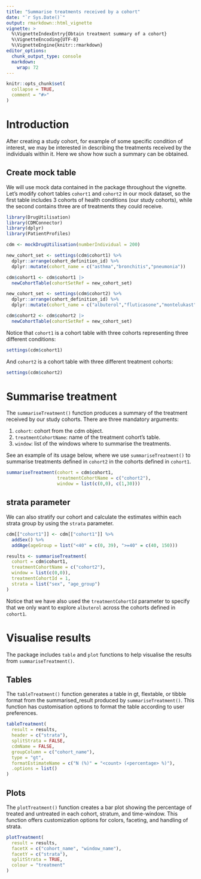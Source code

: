 ```yaml
---
title: "Summarise treatments received by a cohort"
date: "`r Sys.Date()`"
output: rmarkdown::html_vignette
vignette: >
  %\VignetteIndexEntry{Obtain treatment summary of a cohort}
  %\VignetteEncoding{UTF-8}
  %\VignetteEngine{knitr::rmarkdown}
editor_options: 
  chunk_output_type: console
  markdown: 
    wrap: 72
---
```


```r
knitr::opts_chunk$set(
  collapse = TRUE,
  comment = "#>"
)
```

# Introduction

After creating a study cohort, for example of some specific condition of interest, we may be interested in describing the treatments received by the individuals within it. Here we show how such a summary can be obtained.

## Create mock table

We will use mock data contained in the package throughout the vignette. Let's
modify cohort tables `cohort1` and `cohort2` in our mock dataset, so the first table includes 3 cohorts of health conditions (our study cohorts), while the second contains three are of treatments they could receive.

```r
library(DrugUtilisation)
library(CDMConnector)
library(dplyr)
library(PatientProfiles)

cdm <- mockDrugUtilisation(numberIndividual = 200)

new_cohort_set <- settings(cdm$cohort1) %>%
  dplyr::arrange(cohort_definition_id) %>%
  dplyr::mutate(cohort_name = c("asthma","bronchitis","pneumonia"))

cdm$cohort1 <- cdm$cohort1 |>
  newCohortTable(cohortSetRef = new_cohort_set)

new_cohort_set <- settings(cdm$cohort2) %>%
  dplyr::arrange(cohort_definition_id) %>%
  dplyr::mutate(cohort_name = c("albuterol","fluticasone","montelukast"))

cdm$cohort2 <- cdm$cohort2 |>
  newCohortTable(cohortSetRef = new_cohort_set)

```

Notice that `cohort1` is a cohort table with three cohorts representing
three different conditions:

```r
settings(cdm$cohort1)
```

And `cohort2` is a cohort table with three different treatment cohorts:

```r
settings(cdm$cohort2)
```

# Summarise treatment 

The `summariseTreatment()` function produces a summary of the treatment received by our study cohorts. There are three mandatory arguments:

1.  `cohort`: cohort from the cdm object.
2.  `treatmentCohortName`: name of the treatment cohort's table.
3.  `window`: list of the windows where to summarise the treatments.

See an example of its usage below, where we use
`summariseTreatment()` to summarise treatments defined in
`cohort2` in the cohorts defined in `cohort1`.

```r
summariseTreatment(cohort = cdm$cohort1,
                   treatmentCohortName = c("cohort2"),
                   window = list(c(0,0), c(1,30)))
```

## strata parameter

We can also stratify our cohort and calculate the estimates within each
strata group by using the `strata` parameter.

```r
cdm[["cohort1"]] <- cdm[["cohort1"]] %>%
  addSex() %>%
  addAge(ageGroup = list("<40" = c(0, 39), ">=40" = c(40, 150)))

results <- summariseTreatment(
  cohort = cdm$cohort1,
  treatmentCohortName = c("cohort2"),
  window = list(c(0,0)),
  treatmentCohortId = 1,
  strata = list("sex", "age_group")
)
```

Notice that we have also used the `treatmentCohortId` parameter to
specify that we only want to explore `albuterol` across the cohorts defined in
`cohort1`.


# Visualise results

The package includes `table` and `plot` functions to help visualise the results from `summariseTreatment()`.

## Tables

The `tableTreatment()` function generates a table in gt, flextable, or tibble format from the summarised_result produced by `summariseTreatment()`. This function has customisation options to format the table according to user preferences.

```r
tableTreatment(
  result = results,
  header = c("strata"),
  splitStrata = FALSE,
  cdmName = FALSE,
  groupColumn = c("cohort_name"),
  type = "gt",
  formatEstimateName = c("N (%)" = "<count> (<percentage> %)"),
  .options = list()
)
```

## Plots

The `plotTreatment()` function creates a bar plot showing the percentage of treated and untreated in each cohort, stratum, and time-window. This function offers customization options for colors, faceting, and handling of strata.

```r
plotTreatment(
  result = results,
  facetX = c("cohort_name", "window_name"),
  facetY = c("strata"),
  splitStrata = TRUE,
  colour = "treatment"
)
```
